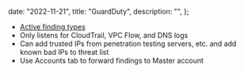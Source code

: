 
  date: "2022-11-21",
  title: "GuardDuty",
  description: "",
};


- [Active finding types](https://docs.aws.amazon.com/guardduty/latest/ug/guardduty_finding-types-active.html)
- Only listens for CloudTrail, VPC Flow, and DNS logs
- Can add trusted IPs from penetration testing servers, etc. and add known bad IPs to threat list
- Use Accounts tab to forward findings to Master account
